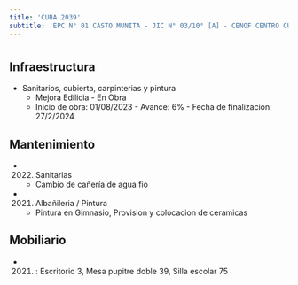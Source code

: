 ```yaml
---
title: 'CUBA 2039'
subtitle: 'EPC N° 01 CASTO MUNITA - JIC N° 03/10° [A] - CENOF CENTRO CUBA - ESEA EN DANZA MASTRAZZI CURSO VOCACIONAL DE DANZA Y EXPRESIÓN CORPORAL JUVENIL N° 09'
---
```


#
## Infraestructura

* Sanitarios, cubierta, carpinterias y pintura 
    + Mejora Edilicia - En Obra 
    + Inicio de obra: 01/08/2023 - Avance: 6% - Fecha de finalización: 27/2/2024 






## Mantenimiento

*  (2022) Sanitarias 
    + Cambio de cañería de agua fio

*  (2021) Albañileria / Pintura 
    + Pintura en Gimnasio, Provision y colocacion de ceramicas





## Mobiliario

*  (2021) : Escritorio 3, Mesa pupitre doble 39, Silla escolar 75 



